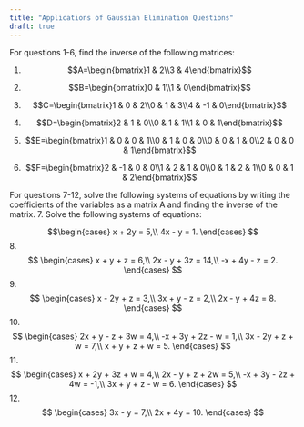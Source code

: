 ```yaml
---
title: "Applications of Gaussian Elimination Questions"
draft: true
---
```


For questions 1-6, find the inverse of the following matrices:

1.  $$A=\begin{bmatrix}1 & 2\\3 & 4\end{bmatrix}$$

2.  $$B=\begin{bmatrix}0 & 1\\1 & 0\end{bmatrix}$$

3.  $$C=\begin{bmatrix}1 & 0 & 2\\0 & 1 & 3\\4 & -1 & 0\end{bmatrix}$$

4.  $$D=\begin{bmatrix}2 & 1 & 0\\0 & 1 & 1\\1 & 0 & 1\end{bmatrix}$$

5.  $$E=\begin{bmatrix}1 & 0 & 0 & 1\\0 & 1 & 0 & 0\\0 & 0 & 1 & 0\\2 & 0 & 0 & 1\end{bmatrix}$$

6.  $$F=\begin{bmatrix}2 & -1 & 0 & 0\\1 & 2 & 1 & 0\\0 & 1 & 2 & 1\\0 & 0 & 1 & 2\end{bmatrix}$$

For questions 7-12, solve the following systems of equations by writing the coefficients of the variables as a matrix A and finding the inverse of the matrix. 7. Solve the following systems of equations:

$$\begin{cases}
   x + 2y = 5,\\
   4x - y = 1.
   \end{cases} $$ 8. $$
   \begin{cases}
   x + y + z = 6,\\
   2x - y + 3z = 14,\\
   -x + 4y - z = 2.
   \end{cases}
   $$ 9. $$
   \begin{cases}
   x - 2y + z = 3,\\
   3x + y - z = 2,\\
   2x - y + 4z = 8.
   \end{cases}
   $$ 10. $$
    \begin{cases}
    2x + y - z + 3w = 4,\\
    -x + 3y + 2z - w = 1,\\
    3x - 2y + z + w = 7,\\
    x + y + z + w = 5.
    \end{cases}
    $$ 11. $$
    \begin{cases}
    x + 2y + 3z + w = 4,\\
    2x - y + z + 2w = 5,\\
    -x + 3y - 2z + 4w = -1,\\
    3x + y + z - w = 6.
    \end{cases}
    $$ 12. $$
    \begin{cases}
    3x - y = 7,\\
    2x + 4y = 10.
    \end{cases}
    $$
